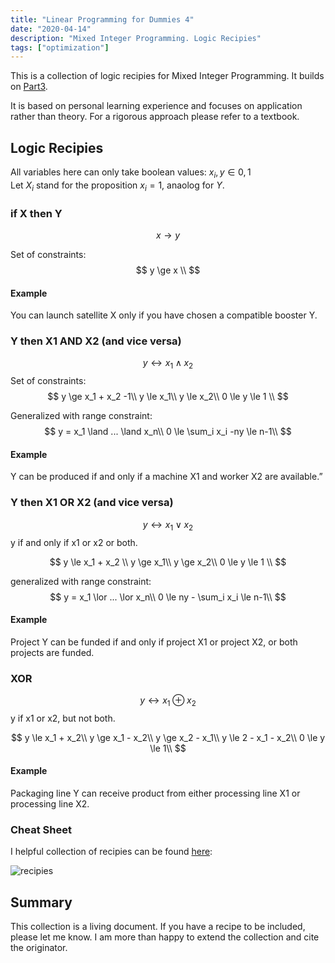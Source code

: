 ```yaml
---
title: "Linear Programming for Dummies 4"
date: "2020-04-14"
description: "Mixed Integer Programming. Logic Recipies"
tags: ["optimization"]
---
```



<div className={styles.Document}>

This is a collection of logic recipies for Mixed Integer Programming.
It builds on [Part3](../mip_for_dummies2).

It is based on personal learning experience and focuses on application rather than theory.
For a rigorous approach please refer to a textbook.

## Logic Recipies
All variables here can only take boolean values: $x_i, y \in{0, 1}$  
Let $X_i$ stand for the proposition $x_i=1$, anaolog for $Y$.

### if X then Y
$$
x \rightarrow y
$$

Set of constraints:
$$
y \ge x \\
$$
#### Example
You can launch satellite X only if you have chosen a compatible booster Y.

### Y then X1 AND X2 (and vice versa)
$$
y \leftrightarrow x_1 \land x_2
$$
Set of constraints:
$$
y \ge x_1 + x_2 -1\\
y \le x_1\\
y \le x_2\\
0 \le y \le 1 \\
$$

Generalized with range constraint:  
$$
y = x_1 \land ... \land x_n\\
0 \le \sum_i x_i -ny \le n-1\\
$$

#### Example
Y can be produced if and only if a machine X1 and worker X2 are available.”

### Y then X1 OR X2 (and vice versa)
$$
y \leftrightarrow x_1 \lor x_2
$$
y if and only if x1 or x2 or both.

$$
y \le x_1 + x_2 \\
y \ge x_1\\
y \ge x_2\\
0 \le y \le 1 \\
$$

generalized with range constraint:  
$$
y = x_1 \lor ... \lor x_n\\
0 \le ny - \sum_i x_i \le n-1\\
$$

#### Example
Project Y can be funded if and only if project X1 or project X2, or both projects are funded.

### XOR
$$
y \leftrightarrow x_1 \oplus x_2
$$
y if x1 or x2, but not both.

$$
y \le x_1 + x_2\\
y \ge x_1 - x_2\\
y \ge x_2 - x_1\\
y \le 2 - x_1 - x_2\\
0 \le y \le 1\\
$$

#### Example
Packaging line Y can receive product from either processing line X1 or processing line X2.

### Cheat Sheet
I helpful collection of recipies can be found [here](https://www.maths.ed.ac.uk/hall/Xpress/FICO_Docs/Xpress-booka4.pdf):

![recipies](recipies.png)

## Summary
This collection is a living document. If you have a recipe to be included, please let me know. I am more than
happy to extend the collection and cite the originator.

[^1]: https://orinanobworld.blogspot.com/2017/05/if-this-and-that-then-whatever.html

</div>
